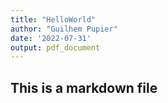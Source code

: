 ```yaml
---
title: "HelloWorld"
author: "Guilhem Pupier"
date: '2022-07-31'
output: pdf_document
---
```


## This is a markdown file 